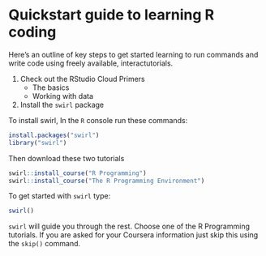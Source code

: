 # Quickstart guide to learning R coding {#quickstartcode}

Here’s an outline of key steps to get started learning to run commands and write code using freely available, interactutorials.
 
1. Check out the RStudio Cloud Primers
	+ The basics
	+ Working with data
1. Install the `swirl` package

To install swirl, In the `R` console run these commands:
```r
install.packages("swirl")
library("swirl")
```

Then download these two tutorials
```r
swirl::install_course("R Programming")
swirl::install_course("The R Programming Environment")
```

To get started with `swirl` type:
```r
swirl()
```


`swirl` will guide you through the rest.  Choose one of the R Programming tutorials. If you are asked for your Coursera information just skip this using the `skip()` command.
